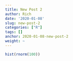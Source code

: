 ```yaml
---
title: New Post 2
author: Rich
date: '2020-01-08'
slug: new-post-2
categories: ["R"]
tags: []
anchor: 2020-01-08-new-post-2
weight: ~
---
```


```r
hist(rnorm(100))
```

